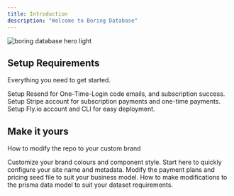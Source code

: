 ```yaml
---
title: Introduction
description: "Welcome to Boring Database"
---
```


<img
  className="block"
  src="/images/boringdb-hero"
  alt="boring database hero light"
/>

## Setup Requirements

Everything you need to get started.

<CardGroup cols={2}>
  <Card title="Emails" icon="envelope" href="https://mintlify.com/docs/resend">
    Setup Resend for One-Time-Login code emails, and subscription success.
  </Card>
  <Card title="Stripe" icon="stripe" href="https://mintlify.com/docs/stripe">
    Setup Stripe account for subscription payments and one-time payments.
  </Card>
  <Card title="Fly.io" icon="fly" href="https://mintlify.com/docs/stripe">
    Setup Fly.io account and CLI for easy deployment.
  </Card>
</CardGroup>

## Make it yours

How to modify the repo to your custom brand

<CardGroup cols={2}>
  <Card
    title="Customize Style"
    icon="palette"
    href="https://mintlify.com/docs/shadcn-style"
  >
    Customize your brand colours and component style.
  </Card>
  <Card
    title="Site Config"
    icon="code"
    href="https://mintlify.com/docs/api-playground/openapi"
  >
    Start here to quickly configure your site name and metadata.
  </Card>
  <Card
    title="Payment Plan Config"
    icon="tags"
    href="https://mintlify.com/docs/components/accordion"
  >
    Modify the payment plans and pricing seed file to suit your business model.
  </Card>
  <Card
    title="Prisma Model"
    icon="database"
    href="https://mintlify.com/customers"
  >
    How to make modifications to the prisma data model to suit your dataset
    requirements.
  </Card>
</CardGroup>

